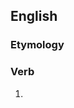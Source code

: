 ==English==

===Etymology===
{{suffix|breathe|eth|lang=en}}

===Verb===
{{head|en|verb form}}

# {{en-archaic third-person singular of|breathe}}